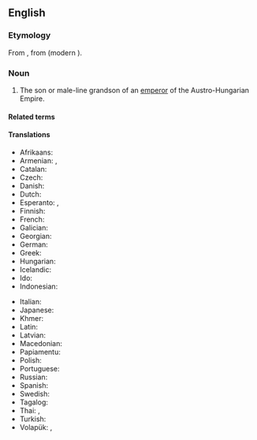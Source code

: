 ==English==
{{wikipedia}}

===Etymology===
From {{der|en|frm}}, from {{der|en|fro|archeduc}} (modern {{cog|fr|archiduc}}).

===Noun===
{{en-noun}}

# The son or male-line grandson of an [[emperor]] of the Austro-Hungarian Empire.
#: {{ux|en|World War I traditionally started with the assassination of '''Archduke''' Francis (Franz) Ferdinand.}}

====Related terms====
{{rel4|archduchess|duke|emperor|grand duke|imperial|noble|prince|royal|lang=en}}

====Translations====
{{trans-top|rank}}
* Afrikaans: {{t|af|aartsherog}}
* Armenian: {{t|hy|արքիդուքս}}, {{t|hy|էրցհերցոգ}}
* Catalan: {{t+|ca|arxiduc|m}}
* Czech: {{t+|cs|arcivévoda|m}}
* Danish: {{t|da|ærkehertug|c}}
* Dutch: {{t+|nl|aartshertog}}
* Esperanto: {{t|eo|arkiduko}}, {{t|eo|ĉefduko}}
* Finnish: {{t|fi|arkkiherttua}}
* French: {{t+|fr|archiduc|m}}
* Galician: {{t|gl|arquiduque|m}}
* Georgian: {{t|ka|ერისთავთ-ერისთავი}}
* German: {{t+|de|Erzherzog|m}}
* Greek: {{t+|el|αρχιδούκας|m}}
* Hungarian: {{t+|hu|főherceg}}
* Icelandic: {{t|is|erkihertogi|m}}
* Ido: {{t+|io|arkiduko}}
* Indonesian: {{t|id|adipati utama}}
{{trans-mid}}
* Italian: {{t|it|arciduca}}
* Japanese: {{t|ja|大公|tr=[[たいこう]], taikō}}
* Khmer: {{t|km|សម្ដេចព្រះបរមរាជឱរសាធិរាជ|tr=sɑmdach preah bɑrom riech aorɑh a’tʰi’riech}}
* Latin: {{t|la|archidux|m}}
* Latvian: {{t|lv|erchercogs|m}}
* Macedonian: {{t|mk|надвојвода|m}}
* Papiamentu: {{t|pap|archiduke}}
* Polish: {{t|pl|arcyksiążę|m}}
* Portuguese: {{t+|pt|arquiduque}}
* Russian: {{t+|ru|эрцге́рцог|m}}
* Spanish: {{t+|es|archiduque|m}}
* Swedish: {{t+|sv|ärkehertig}}
* Tagalog: {{t|tl|artsiduke}}
* Thai: {{t|th|อาร์ชดุ๊ก}}, {{t|th|อาร์ชดยุก}}
* Turkish: {{t+|tr|arşidük}}
* Volapük: {{t+|vo|daledük}} {{qualifier|male or female}}, {{t|vo|hidaledük}} {{qualifier|male}}
{{trans-bottom}}